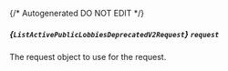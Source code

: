 {/* Autogenerated DO NOT EDIT  */}

##### *{`ListActivePublicLobbiesDeprecatedV2Request`}* `request`
The request object to use for the request.

<Collapsible openLabel={Labels.showProperties} closeLabel={Labels.hideProperties}>
  <ListActivePublicLobbiesDeprecatedV2Request />
</Collapsible>

